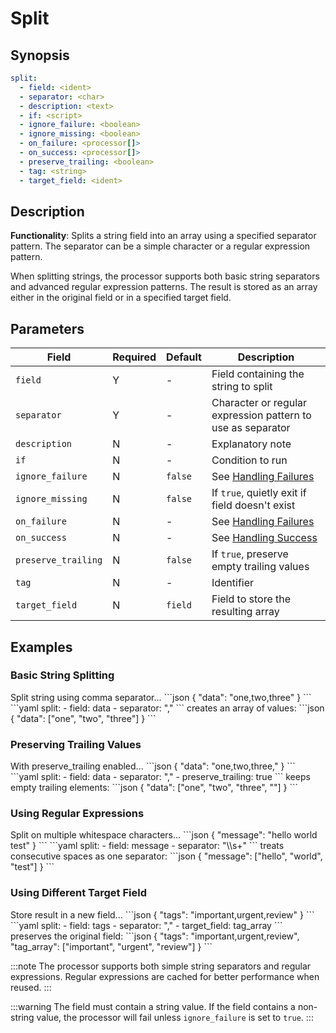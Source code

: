 # Split

## Synopsis

```yaml {2,3}
split:
  - field: <ident>
  - separator: <char>
  - description: <text>
  - if: <script>
  - ignore_failure: <boolean>
  - ignore_missing: <boolean>
  - on_failure: <processor[]>
  - on_success: <processor[]>
  - preserve_trailing: <boolean>
  - tag: <string>
  - target_field: <ident>
```

## Description

**Functionality**: Splits a string field into an array using a specified separator pattern. The separator can be a simple character or a regular expression pattern.

When splitting strings, the processor supports both basic string separators and advanced regular expression patterns. The result is stored as an array either in the original field or in a specified target field.

## Parameters

|Field|Required|Default|Description|
|---|---|---|---|
|`field`|Y|-|Field containing the string to split|
|`separator`|Y|-|Character or regular expression pattern to use as separator|
|`description`|N|-|Explanatory note|
|`if`|N|-|Condition to run|
|`ignore_failure`|N|`false`|See [Handling Failures](../handling-failures.mdx)|
|`ignore_missing`|N|`false`|If `true`, quietly exit if field doesn't exist|
|`on_failure`|N|-|See [Handling Failures](../handling-failures.mdx)|
|`on_success`|N|-|See [Handling Success](../handling-success.mdx)|
|`preserve_trailing`|N|`false`|If `true`, preserve empty trailing values|
|`tag`|N|-|Identifier|
|`target_field`|N|`field`|Field to store the resulting array|

## Examples

### Basic String Splitting

<ExampleGrid>
  <CommentCol>
    Split string using comma separator...
  </CommentCol>
  <CodeCol>
    ```json
    {
      "data": "one,two,three"
    }
    ```
    ```yaml
    split:
      - field: data
      - separator: ","
    ```
  </CodeCol>
  <CommentCol>
    creates an array of values:
  </CommentCol>
  <CodeCol>
    ```json
    {
      "data": ["one", "two", "three"]
    }
    ```
  </CodeCol>
</ExampleGrid>

### Preserving Trailing Values

<ExampleGrid>
  <CommentCol>
    With preserve_trailing enabled...
  </CommentCol>
  <CodeCol>
    ```json
    {
      "data": "one,two,three,"
    }
    ```
    ```yaml
    split:
      - field: data
      - separator: ","
      - preserve_trailing: true
    ```
  </CodeCol>
  <CommentCol>
    keeps empty trailing elements:
  </CommentCol>
  <CodeCol>
    ```json
    {
      "data": ["one", "two", "three", ""]
    }
    ```
  </CodeCol>
</ExampleGrid>

### Using Regular Expressions 

<ExampleGrid>
  <CommentCol>
    Split on multiple whitespace characters...
  </CommentCol>
  <CodeCol>
    ```json
    {
      "message": "hello   world     test"
    }
    ```
    ```yaml
    split:
      - field: message
      - separator: "\\s+"
    ```
  </CodeCol>
  <CommentCol>
    treats consecutive spaces as one separator:
  </CommentCol>
  <CodeCol>
    ```json
    {
      "message": ["hello", "world", "test"]
    }
    ```
  </CodeCol>
</ExampleGrid>

### Using Different Target Field

<ExampleGrid>
  <CommentCol>
    Store result in a new field...
  </CommentCol>
  <CodeCol>
    ```json
    {
      "tags": "important,urgent,review"
    }
    ```
    ```yaml
    split:
      - field: tags
      - separator: ","
      - target_field: tag_array
    ```
  </CodeCol>
  <CommentCol>
    preserves the original field:
  </CommentCol>
  <CodeCol>
    ```json
    {
      "tags": "important,urgent,review",
      "tag_array": ["important", "urgent", "review"]
    }
    ```
  </CodeCol>
</ExampleGrid>

:::note
The processor supports both simple string separators and regular expressions. Regular expressions are cached for better performance when reused.
:::

:::warning
The field must contain a string value. If the field contains a non-string value, the processor will fail unless `ignore_failure` is set to `true`.
:::